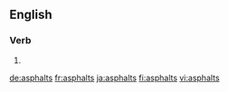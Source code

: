 ==English==

===Verb===
{{head|en|verb form}}

# {{en-third-person singular of|asphalt}}

[[de:asphalts]]
[[fr:asphalts]]
[[ja:asphalts]]
[[fi:asphalts]]
[[vi:asphalts]]
